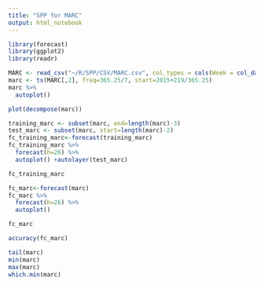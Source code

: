 ```yaml
---
title: "SPP for MARC"
output: html_notebook
---
```


```r
library(forecast)
library(ggplot2)
library(readr)
```

```r
MARC <- read_csv("~/R/SPP/CSV/MARC.csv", col_types = cols(Week = col_date(format = "%Y-%m-%d")))
marc <- ts(MARC[,2], freq=365.25/7, start=2015+219/365.25)
marc %>%
  autoplot()
```

```r
plot(decompose(marc))
```

```r
training_marc <- subset(marc, end=length(marc)-3)
test_marc <- subset(marc, start=length(marc)-2)
fc_training_marc<-forecast(training_marc)
fc_training_marc %>%
  forecast(h=26) %>%
  autoplot() +autolayer(test_marc)
```

```r
fc_training_marc
```

```r
fc_marc<-forecast(marc)
fc_marc %>%
  forecast(h=26) %>%
  autoplot()
```

```r
fc_marc
```

```r
accuracy(fc_marc)
```

```r
tail(marc)
min(marc)
max(marc)
which.min(marc)
```